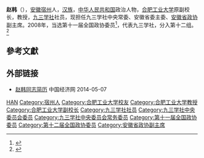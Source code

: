 '''赵韩'''（{{bd|1957年||}}），[[安徽|安徽]][[宿州|宿州]]人，[[汉族|汉族]]，[[中华人民共和国|中华人民共和国]]政治人物，[[合肥工业大学|合肥工业大学]]原副校长，教授，[[九三学社|九三学社]]社员，现担任九三学社中央常委、安徽省委主委、[[安徽省政协|安徽省政协]]副主席。2008年，当选第十一届全国政协委员<ref>{{cite news|title=第十一届全国政协委员名单|url=http://www.indaa.com.cn/zt/2009qglh/zxzs/200903/t20090303_127573.html|accessdate=2013-04-09|newspaper=新华社北京1月25日电 中国人民政治协商会议第十一届全国委员会委员名单(共2237人，2008年1月25日政协第十届全国委员会常务委员会第二十次会议通过)|date=2008年1月25日|deadurl=yes|archiveurl=https://web.archive.org/web/20130928014403/http://www.indaa.com.cn/zt/2009qglh/zxzs/200903/t20090303_127573.html|archivedate=2013年9月28日}}</ref>，代表九三学社，分入第十二组。<ref>{{cite news|title=全国政协信息-赵韩|url=http://www.cppcc.gov.cn/CMS/wylibary/showJcwyxtInfoWylibary.action?tabJcwyxt.guid=11W0004360&wytype=wjwy|accessdate=2013-04-11|newspaper=全国政协委员会|archive-date=2019-06-08|archive-url=https://web.archive.org/web/20190608073734/http://www.cppcc.gov.cn/CMS/wylibary/showJcwyxtInfoWylibary.action?tabJcwyxt.guid=11W0004360&wytype=wjwy|dead-url=no}}</ref>

== 參考文獻 ==
{{reflist}}

== 外部链接 ==
* [http://district.ce.cn/newarea/sddy/201301/28/t20130128_24068672_3.shtml 赵韩同志简历] {{Wayback|url=http://district.ce.cn/newarea/sddy/201301/28/t20130128_24068672_3.shtml |date=20200810190810 }} 中国经济网 2014-05-07

{{中国政治人物小作品}}
{{九三学社第十二届中央委员会}}
{{九三学社第十三届中央委员会}}

{{Authority control}}
{{DEFAULTSORT:Zhao赵}}
[[Category:赵姓|HAN]]
[[Category:宿州人|Category:宿州人]]
[[Category:合肥工业大学校友|Category:合肥工业大学校友]]
[[Category:合肥工业大学教授|Category:合肥工业大学教授]]
[[Category:合肥工业大学副校长|Category:合肥工业大学副校长]]
[[Category:九三学社社员|Category:九三学社社员]]
[[Category:九三学社中央委员会委员|Category:九三学社中央委员会委员]]
[[Category:九三学社中央委员会常务委员|Category:九三学社中央委员会常务委员]]
[[Category:第十一届全国政协委员|Category:第十一届全国政协委员]]
[[Category:第十二届全国政协委员|Category:第十二届全国政协委员]]
[[Category:安徽省政协副主席|Category:安徽省政协副主席]]